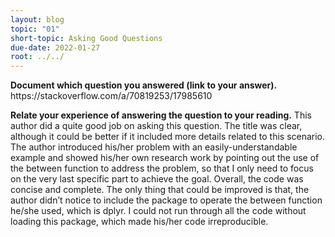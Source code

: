 ```yaml
---
layout: blog
topic: "01"
short-topic: Asking Good Questions
due-date: 2022-01-27
root: ../../
---
```


**Document which question you answered (link to your answer).**
https://stackoverflow.com/a/70819253/17985610

**Relate your experience of answering the question to your reading.**
This author did a quite good job on asking this question. The title was clear, although it could be better if it included more details related to this scenario. The author introduced his/her problem with an easily-understandable example and showed his/her own research work by pointing out the use of the between function to address the problem, so that I only need to focus on the very last specific part to achieve the goal. Overall, the code was concise and complete. The only thing that could be improved is that, the author didn’t notice to include the package to operate the between function he/she used, which is dplyr. I could not run through all the code without loading this package, which made his/her code irreproducible.

